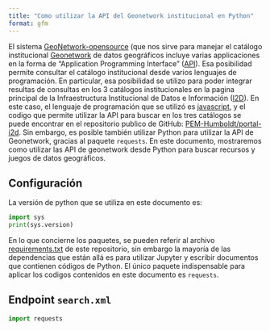 ```yaml
---
title: "Como utilizar la API del Geonetwork institucional en Python"
format: gfm
---
```


El sistema [GeoNetwork-opensource](https://geonetwork-opensource.org/) (que nos sirve para manejar el catálogo institucional [Geonetwork](https://http://geonetwork.humboldt.org.co/) de datos geográficos incluye varias applicaciones en la forma de "Application Programming Interface" ([API](https://es.wikipedia.org/wiki/API)). 
Esa posibilidad permite consultar el catálogo institucional desde varios lenguajes de programación.
En particular, esa posibilidad se utilizo para poder integrar resultas de consultas en los 3 catálogos institucionales en la pagina principal de la Infraestructura Institucional de Datos e Información ([I2D](datos.humboldt.org.co)).
En este caso, el lenguaje de programación que se utilizó es [javascript](https://es.wikipedia.org/wiki/javascript), y el codigo que permite utilizar la API para buscar en los tres catálogos se puede encontrar en el repositorio publico de GitHub: [PEM-Humboldt/portal-i2d](https://github.com/PEM-Humboldt/portal-i2d).
Sin embargo, es posible también utilizar Python para utilizar la API de Geonetwork, gracias al paquete `requests`.
En este documento, mostraremos como utilizar las API de geonetwork desde Python para buscar recursos y juegos de datos geográficos.

## Configuración

La versión de python que se utiliza en este documento es:

```python
import sys
print(sys.version)
```

En lo que concierne los paquetes, se pueden referir al archivo [requirements.txt](../requirements.txt) de este repositorio, sin embargo la mayoría de las dependencias que están allá es para utilizar Jupyter y escribir documentos que contienen códigos de Python.
El único paquete indispensable para aplicar los codigos contenidos en este documento es `requests`.

## Endpoint `search.xml`

```python
import requests

```



